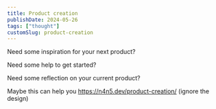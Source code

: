 ```yaml
---
title: Product creation
publishDate: 2024-05-26
tags: ["thought"]
customSlug: product-creation
---
```




<Thought>
Need some inspiration for your next product?

Need some help to get started?

Need some reflection on your current product?
</Thought>


Maybe this can help you https://n4n5.dev/product-creation/ (ignore the design)